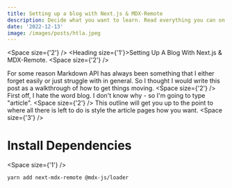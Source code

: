 ```yaml
---
title: Setting up a blog with Next.js & MDX-Remote
description: Decide what you want to learn. Read everything you can on it, especially what you enjoy. Keep improving your questions.
date: '2022-12-13'
image: /images/posts/htla.jpeg
---
```


<Space size={'2'} />
<Heading size={'1'}>Setting Up A Blog With Next.js & MDX-Remote.</Heading>
<Space size={'2'} />

For some reason Markdown API has always been something that I either forget easily or just struggle with in general. So I thought I would write this post as a walkthrough of how to get things moving. 
<Space size={'2'} />
First off, I hate the word blog. I don't know why - so I'm going to type "article".
<Space size={'2'} />
This outline will get you up to the point to where all there is left to do is style the article pages how you want.
<Space size={'3'} />

# **Install Dependencies**
<Space size={'1'} />
```bash
yarn add next-mdx-remote @mdx-js/loader
```